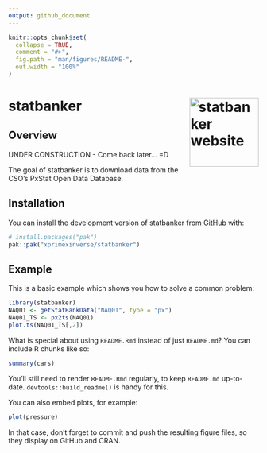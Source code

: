 ```yaml
---
output: github_document
---
```


<!-- README.md is generated from README.Rmd. Please edit that file -->

```r
knitr::opts_chunk$set(
  collapse = TRUE,
  comment = "#>",
  fig.path = "man/figures/README-",
  out.width = "100%"
)
```

# statbanker <a href="https://xprimexinverse.github.io/statbanker/"><img src="man/figures/logo.png" align="right" height="139" alt="statbanker website" /></a>

<!-- badges: start -->
<!-- badges: end -->

## Overview

UNDER CONSTRUCTION - Come back later... =D

The goal of statbanker is to download data from the CSO's PxStat Open Data Database.

## Installation

You can install the development version of statbanker from [GitHub](https://github.com/) with:

``` r
# install.packages("pak")
pak::pak("xprimexinverse/statbanker")
```

## Example

This is a basic example which shows you how to solve a common problem:

```r
library(statbanker)
NAQ01 <- getStatBankData("NAQ01", type = "px")
NAQ01_TS <- px2ts(NAQ01) 
plot.ts(NAQ01_TS[,2])
```

What is special about using `README.Rmd` instead of just `README.md`? You can include R chunks like so:

```r
summary(cars)
```

You'll still need to render `README.Rmd` regularly, to keep `README.md` up-to-date. `devtools::build_readme()` is handy for this.

You can also embed plots, for example:

```r
plot(pressure)
```

In that case, don't forget to commit and push the resulting figure files, so they display on GitHub and CRAN.
